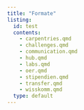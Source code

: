 ---
title: "Formate"
listing:
  id: test
  contents:
    - carpentries.qmd
    - challenges.qmd
    - communication.qmd
    - hub.qmd
    - labs.qmd
    - oer.qmd
    - stipendien.qmd
    - transfer.qmd
    - wisskomm.qmd
  type: default
---

